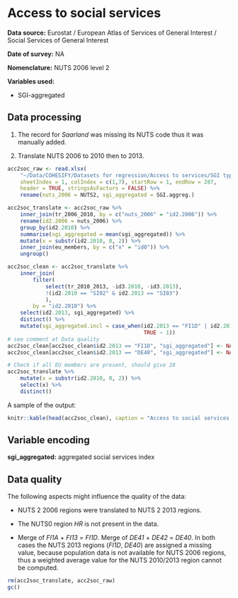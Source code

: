 # Access to social services

**Data source:** Eurostat / European Atlas of Services of General Interest / Social Services of General Interest

**Date of survey:** NA

**Nomenclature:** NUTS 2006 level 2

**Variables used:**

+ SGI-aggregated

## Data processing

1. The record for *Saarland* was missing its NUTS code thus it was manually added.

2. Translate NUTS 2006 to 2010 then to 2013.

```r
acc2soc_raw <- read.xlsx(
    "~/Data/COHESIFY/Datasets for regression/Access to services/SGI typology.xlsx",
    sheetIndex = 1, colIndex = c(1,7), startRow = 1, endRow = 287, 
    header = TRUE, stringsAsFactors = FALSE) %>% 
    rename(nuts_2006 = NUTS2, sgi_aggregated = SGI.aggreg.)
```

```r
acc2soc_translate <- acc2soc_raw %>% 
    inner_join(tr_2006_2010, by = c("nuts_2006" = "id2.2006")) %>% 
    rename(id2.2006 = nuts_2006) %>% 
    group_by(id2.2010) %>% 
    summarise(sgi_aggregated = mean(sgi_aggregated)) %>% 
    mutate(x = substr(id2.2010, 0, 2)) %>% 
    inner_join(eu_members, by = c("x" = "id0")) %>% 
    ungroup()

acc2soc_clean <- acc2soc_translate %>% 
    inner_join(
        filter(
            select(tr_2010_2013, -id3.2010, -id3.2013),
            !(id2.2010 == "SI02" & id2.2013 == "SI03")
            ),
        by = "id2.2010") %>% 
    select(id2.2013, sgi_aggregated) %>% 
    distinct() %>% 
    mutate(sgi_aggregated.incl = case_when(id2.2013 == "FI1D" | id2.2013 == "DE40" ~ 0,
                                           TRUE ~ 1))
# see comment at Data quality
acc2soc_clean[acc2soc_clean$id2.2013 == "FI1D", "sgi_aggregated"] <- NA
acc2soc_clean[acc2soc_clean$id2.2013 == "DE40", "sgi_aggregated"] <- NA
```

```r
# Check if all EU members are present, should give 28
acc2soc_translate %>%
    mutate(x = substr(id2.2010, 0, 2)) %>% 
    select(x) %>% 
    distinct()
```

A sample of the output:

```r
knitr::kable(head(acc2soc_clean), caption = "Access to social services, NUTS 2013 level 2")
```

## Variable encoding

**sgi_aggregated:** aggregated social services index

## Data quality

The following aspects might influence the quality of the data:

+ NUTS 2 2006 regions were translated to NUTS 2 2013 regions.

+ The NUTS0 region *HR* is not present in the data.

+ Merge of *FI1A* + *FI13* = *FI1D*. Merge of *DE41* + *DE42* = *DE40*. In both cases the NUTS 2013 regions (*FI1D*, *DE40*) are assigned a missing value, because population data is not available for NUTS 2006 regions, thus a weighted average value for the NUTS 2010/2013 region cannot be computed.

```r
rm(acc2soc_translate, acc2soc_raw)
gc()
```

